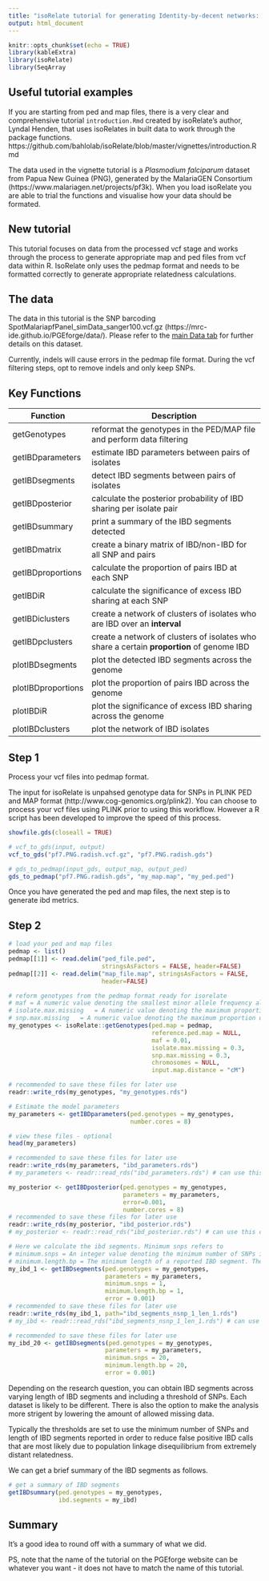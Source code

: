 ```yaml
---
title: "isoRelate tutorial for generating Identity-by-decent networks: vcf to network"
output: html_document
---
```


```r
knitr::opts_chunk$set(echo = TRUE)
library(kableExtra)
library(isoRelate)
library(SeqArray
```

## Useful tutorial examples

If you are starting from ped and map files, there is a very clear and comprehensive tutorial `introduction.Rmd` created by isoRelate's author, Lyndal Henden, that uses isoRelates in built data to work through the package functions.
https://github.com/bahlolab/isoRelate/blob/master/vignettes/introduction.Rmd

The data used in the vignette tutorial is a _Plasmodium falciparum_ dataset from Papua New Guinea (PNG), generated by the MalariaGEN Consortium (https://www.malariagen.net/projects/pf3k). When you load isoRelate you are able to trial the functions and visualise how your data should be formated.

## New tutorial

This tutorial focuses on data from the processed vcf stage and works through the process to generate appropriate map and ped files from vcf data within R. IsoRelate only uses the pedmap format and needs to be formatted correctly to generate appropriate relatedness calculations.


## The data

The data in this tutorial is the SNP barcoding SpotMalariapfPanel_simData_sanger100.vcf.gz (https://mrc-ide.github.io/PGEforge/data/). Please refer to the [main Data tab](https://mrc-ide.github.io/PGEforge/website_docs/data_description.html) for further details on this dataset.

Currently, indels will cause errors in the pedmap file format. During the vcf filtering steps, opt to remove indels and only keep SNPs.

## Key Functions

Function | Description
------------------ | --------------------------------------------------
getGenotypes | reformat the genotypes in the PED/MAP file and perform data filtering
getIBDparameters | estimate IBD parameters between pairs of isolates
getIBDsegments | detect IBD segments between pairs of isolates
getIBDposterior | calculate the posterior probability of IBD sharing per isolate pair
getIBDsummary | print a summary of the IBD segments detected
getIBDmatrix | create a binary matrix of IBD/non-IBD for all SNP and pairs
getIBDproportions | calculate the proportion of pairs IBD at each SNP
getIBDiR | calculate the significance of excess IBD sharing at each SNP
getIBDiclusters | create a network of clusters of isolates who are IBD over an **interval**
getIBDpclusters | create a network of clusters of isolates who share a certain **proportion** of genome IBD
plotIBDsegments | plot the detected IBD segments across the genome
plotIBDproportions | plot the proportion of pairs IBD across the genome
plotIBDiR | plot the significance of excess IBD sharing across the genome
plotIBDclusters | plot the network of IBD isolates 

## Step 1

Process your vcf files into pedmap format.

The input for isoRelate is unpahsed genotype data for SNPs in PLINK PED and MAP format (http://www.cog-genomics.org/plink2). You can choose to process your vcf files using PLINK prior to using this workflow. However a R script has been developed to improve the speed of this process.


```r
showfile.gds(closeall = TRUE)

# vcf_to_gds(input, output)
vcf_to_gds("pf7.PNG.radish.vcf.gz", "pf7.PNG.radish.gds")  

# gds_to_pedmap(input_gds, output_map, output_ped)
gds_to_pedmap("pf7.PNG.radish.gds", "my_map.map", "my_ped.ped")

```

Once you have generated the ped and map files, the next step is to generate ibd metrics.

## Step 2

```r
# load your ped and map files 
pedmap <- list()
pedmap[[1]] <- read.delim("ped_file.ped", 
                          stringsAsFactors = FALSE, header=FALSE)
pedmap[[2]] <- read.delim("map_file.map", stringsAsFactors = FALSE,
                          header=FALSE)

# reform genotypes from the pedmap format ready for isorelate
# maf = A numeric value denoting the smallest minor allele frequency allowed in the analysis. The default value is 0.01.
# isolate.max.missing	= A numeric value denoting the maximum proportion of missing data allowed for each isolate. The default value is 0.1.
# snp.max.missing	= A numeric value denoting the maximum proportion of missing data allowed for each SNP. The default value is 0.1.
my_genotypes <- isoRelate::getGenotypes(ped.map = pedmap,
                                        reference.ped.map = NULL,
                                        maf = 0.01,
                                        isolate.max.missing = 0.3,
                                        snp.max.missing = 0.3,
                                        chromosomes = NULL,
                                        input.map.distance = "cM")

# recommended to save these files for later use
readr::write_rds(my_genotypes, "my_genotypes.rds")

# Estimate the model parameters
my_parameters <- getIBDparameters(ped.genotypes = my_genotypes,
                                  number.cores = 8)

# view these files - optional
head(my_parameters)
```

```r
# recommended to save these files for later use
readr::write_rds(my_parameters, "ibd_parameters.rds")
# my_parameters <- readr::read_rds("ibd_parameters.rds") # can use this command to retrieve your saved file

my_posterior <- getIBDposterior(ped.genotypes = my_genotypes,
                                parameters = my_parameters,
                                error=0.001,
                                number.cores = 8)
# recommended to save these files for later use
readr::write_rds(my_posterior, "ibd_posterior.rds")
# my_posterior <- readr::read_rds("ibd_posterior.rds") # can use this command to retrieve your saved file

# Here we calculate the ibd segments. Minimum snps refers to 
# minimum.snps = An integer value denoting the minimum number of SNPs in an IBD segment for it to be reported. The default value is 20 SNPs.
# minimum.length.bp	= The minimum length of a reported IBD segment. The default value is 50,000 bp.
my_ibd_1 <- getIBDsegments(ped.genotypes = my_genotypes,
                           parameters = my_parameters,
                           minimum.snps = 1,
                           minimum.length.bp = 1,
                           error = 0.001)
# recommended to save these files for later use
readr::write_rds(my_ibd_1, path="ibd_segments_nsnp_1_len_1.rds")
# my_ibd <- readr::read_rds("ibd_segments_nsnp_1_len_1.rds") # can use this command to retrieve your saved file

# recommended to save these files for later use
my_ibd_20 <- getIBDsegments(ped.genotypes = my_genotypes,
                           parameters = my_parameters,
                           minimum.snps = 20,
                           minimum.length.bp = 20,
                           error = 0.001)

```

Depending on the research question, you can obtain IBD segments across varying length of IBD segments and including a threshold of SNPs. Each dataset is likely to be different. There is also the option to make the analysis more strigent by lowering the amount of allowed missing data.

Typically the thresholds are set to use the minimum number of SNPs and length of IBD segments reported in order to reduce false positive IBD calls that are most likely due to population linkage disequilibrium from extremely distant relatedness.

We can get a brief summary of the IBD segments as follows.

```r

# get a summary of IBD segments
getIBDsummary(ped.genotypes = my_genotypes, 
              ibd.segments = my_ibd) 

``` 









## Summary

It's a good idea to round off with a summary of what we did.

PS, note that the name of the tutorial on the PGEforge website can be whatever you want - it does not have to match the name of this tutorial.
